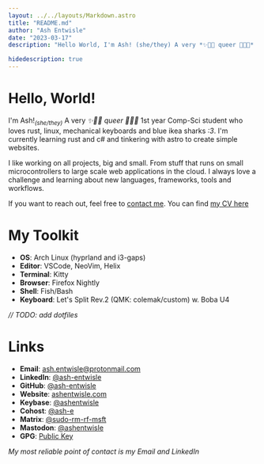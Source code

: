 ```yaml
---
layout: ../../layouts/Markdown.astro
title: "README.md"
author: "Ash Entwisle"
date: "2023-03-17"
description: "Hello World, I'm Ash! (she/they) A very *✨🏳️‍⚧️ queer 🏳️‍⚧️✨* 1st year Comp-Sci student who loves rust, linux, mechanical keyboards and blue ikea sharks :3. I'm currently learning rust and c# and messing around with astro to create simple websites."

hidedescription: true
---
```


# Hello, World!

I'm Ash!<sub>*(she/they)*</sub> A very *✨🏳️‍⚧️ queer 🏳️‍⚧️✨* 1st year Comp-Sci student 
who loves rust, linux, mechanical keyboards and blue ikea sharks *:3*. 
I'm currently learning rust and c# and tinkering with astro to create simple websites.

I like working on all projects, big and small. 
From stuff that runs on small microcontrollers to large scale web applications in the cloud.
I always love a challenge and learning about new languages, frameworks, tools and workflows.

If you want to reach out, feel free to [contact me](/contact).
You can find [my CV here](https://raw.githubusercontent.com/ash-entwisle/cv/main/cv.pdf)

# My Toolkit

- **OS**: Arch Linux (hyprland and i3-gaps)
- **Editor**: VSCode, NeoVim, Helix
- **Terminal**: Kitty
- **Browser**: Firefox Nightly
- **Shell**: Fish/Bash
- **Keyboard**: Let's Split Rev.2 (QMK: colemak/custom) w. Boba U4

*// TODO: add dotfiles*

# Links

- **Email**: [ash.entwisle@protonmail.com](mailto:ash.entwisle@protonmail.com)
- **LinkedIn**: [@ash-entwisle](https://www.linkedin.com/in/ash-entwisle/)
- **GitHub**: [@ash-entwisle](https://github.com/ash-entwisle)
- **Website**: [ashentwisle.com](https://ashentwisle.com)
- **Keybase**: [@ashentwisle](https://keybase.io/ashentwisle)
- **Cohost**: [@ash-e](https://cohost.org/ash-e)
- **Matrix**: [@sudo-rm-rf-msft](https://matrix.to/#/@sudo-rm-rf-msft:matrix.org)
- **Mastodon**: [@ashentwisle](https://hachyderm.io/@ashentwisle)
- **GPG**: [Public Key](https://raw.githubusercontent.com/ash-entwisle/ash-entwisle/main/gpg.pub) 

*My most reliable point of contact is my Email and LinkedIn*